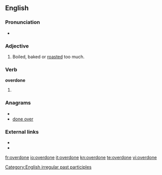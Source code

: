 ==English==

===Pronunciation===
*{{IPA|/ovəɻ'dɔn/}}

===Adjective===
{{en-adj}}

# Boiled, baked or [[roasted]] too much.

===Verb===
'''overdone'''

# {{past participle of|[[overdo]]}}

===Anagrams===
* {{alphagram|deenoorv}}
* [[done over#English|done over]]

===External links===
* {{R:Webster 1828}}
* {{R:OneLook}}

[[Category:English irregular past participles]]

[[fr:overdone]]
[[io:overdone]]
[[it:overdone]]
[[kn:overdone]]
[[te:overdone]]
[[vi:overdone]]